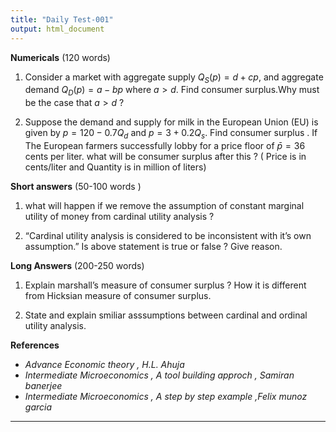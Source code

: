 ```yaml
---
title: "Daily Test-001"
output: html_document
---
```


**Numericals** (120 words)

1. Consider a market with aggregate supply $Q_S(p)=d+cp$, and aggregate demand $Q_D(p)=a−bp$ where $a>d$. Find consumer surplus.Why must be the case that  $a>d$ ?


2. Suppose the demand and supply for milk in the European Union (EU)  is given by $p = 120−0.7Q_d$ and $p = 3+0.2Q_s$. Find consumer surplus . If The European farmers successfully lobby for a price floor of $\bar p = 36$ cents per liter. what will be consumer surplus  after this ? ( Price is in cents/liter and Quantity is in million of liters)

**Short answers** (50-100 words )

1. what will happen if we remove the assumption of constant marginal utility of money from cardinal utility analysis ? 

2. "Cardinal  utility analysis is considered to be inconsistent with it's own assumption." Is above statement is true or false ? Give reason.

**Long Answers** (200-250 words)

1. Explain marshall's measure of consumer surplus ? How it is different from Hicksian measure of consumer surplus. 
    
2. State and explain smiliar asssumptions between cardinal and ordinal utility analysis. 



**References**

- *Advance Economic theory , H.L. Ahuja*
- *Intermediate Microeconomics , A tool building approch , Samiran banerjee*
- *Intermediate Microeconomics , A step by step example ,Felix munoz garcia*

---


